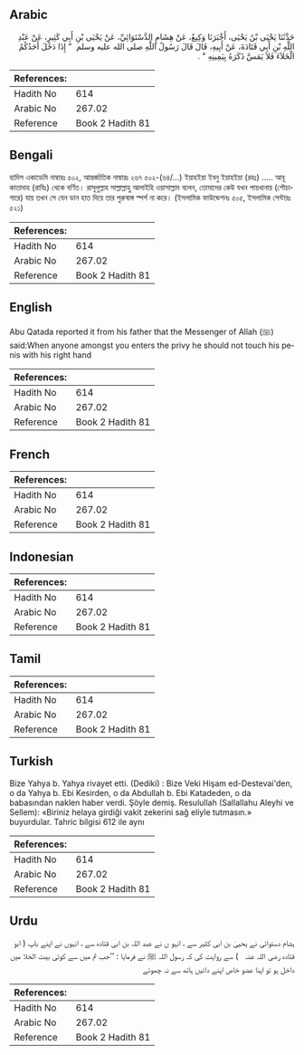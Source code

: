 ## Arabic


<div dir="rtl" lang="ar" style={{fontSize:'larger',backgroundColor:'#f8f9fa',padding:20}}>
حَدَّثَنَا يَحْيَى بْنُ يَحْيَى، أَخْبَرَنَا وَكِيعٌ، عَنْ هِشَامٍ الدَّسْتَوَائِيِّ، عَنْ يَحْيَى بْنِ أَبِي كَثِيرٍ، عَنْ عَبْدِ اللَّهِ بْنِ أَبِي قَتَادَةَ، عَنْ أَبِيهِ، قَالَ قَالَ رَسُولُ اللَّهِ صلى الله عليه وسلم ‏ "‏ إِذَا دَخَلَ أَحَدُكُمُ الْخَلاَءَ فَلاَ يَمَسَّ ذَكَرَهُ بِيَمِينِهِ ‏"‏ ‏.‏
</div>
<div style={{backgroundColor:'#f8f9fa',padding:20, marginBottom: 10}}><table> <thead> <tr> <th>References:</th> <th></th> </tr> </thead> <tbody><tr><td>Hadith No</td><td>614</td></tr><tr><td>Arabic No</td><td>267.02</td></tr><tr><td>Reference</td><td>Book 2 Hadith 81</td></tr></tbody></table></div>

## Bengali


<div dir="ltr" lang="bn" style={{fontSize:'larger',backgroundColor:'#f8f9fa',padding:20}}>
হাদিস একাডেমি নাম্বারঃ ৫০২, আন্তর্জাতিক নাম্বারঃ ২৬৭ ৫০২-(৬৪/...) ইয়াহইয়া ইবনু ইয়াহইয়া (রহঃ) ..... আবূ কাতাদাহ (রাযিঃ) থেকে বর্ণিত। রাসূলুল্লাহ সাল্লাল্লাহু আলাইহি ওয়াসাল্লাম বলেন, তোমাদের কেউ যখন পায়খানায় (শৌচাগারে) যায় তখন সে যেন ডান হাত দিয়ে তার পুরুষাঙ্গ স্পর্শ না করে। (ইসলামিক ফাউন্ডেশনঃ ৫০৫, ইসলামিক সেন্টারঃ ৫২১)
</div>
<div style={{backgroundColor:'#f8f9fa',padding:20, marginBottom: 10}}><table> <thead> <tr> <th>References:</th> <th></th> </tr> </thead> <tbody><tr><td>Hadith No</td><td>614</td></tr><tr><td>Arabic No</td><td>267.02</td></tr><tr><td>Reference</td><td>Book 2 Hadith 81</td></tr></tbody></table></div>

## English


<div dir="ltr" lang="en" style={{fontSize:'larger',backgroundColor:'#f8f9fa',padding:20}}>
Abu Qatada reported it from his father that the Messenger of Allah (ﷺ) said:When anyone amongst you enters the privy he should not touch his penis with his right hand
</div>
<div style={{backgroundColor:'#f8f9fa',padding:20, marginBottom: 10}}><table> <thead> <tr> <th>References:</th> <th></th> </tr> </thead> <tbody><tr><td>Hadith No</td><td>614</td></tr><tr><td>Arabic No</td><td>267.02</td></tr><tr><td>Reference</td><td>Book 2 Hadith 81</td></tr></tbody></table></div>

## French


<div dir="ltr" lang="fr" style={{fontSize:'larger',backgroundColor:'#f8f9fa',padding:20}}>

</div>
<div style={{backgroundColor:'#f8f9fa',padding:20, marginBottom: 10}}><table> <thead> <tr> <th>References:</th> <th></th> </tr> </thead> <tbody><tr><td>Hadith No</td><td>614</td></tr><tr><td>Arabic No</td><td>267.02</td></tr><tr><td>Reference</td><td>Book 2 Hadith 81</td></tr></tbody></table></div>

## Indonesian


<div dir="ltr" lang="id" style={{fontSize:'larger',backgroundColor:'#f8f9fa',padding:20}}>

</div>
<div style={{backgroundColor:'#f8f9fa',padding:20, marginBottom: 10}}><table> <thead> <tr> <th>References:</th> <th></th> </tr> </thead> <tbody><tr><td>Hadith No</td><td>614</td></tr><tr><td>Arabic No</td><td>267.02</td></tr><tr><td>Reference</td><td>Book 2 Hadith 81</td></tr></tbody></table></div>

## Tamil


<div dir="ltr" lang="ta" style={{fontSize:'larger',backgroundColor:'#f8f9fa',padding:20}}>

</div>
<div style={{backgroundColor:'#f8f9fa',padding:20, marginBottom: 10}}><table> <thead> <tr> <th>References:</th> <th></th> </tr> </thead> <tbody><tr><td>Hadith No</td><td>614</td></tr><tr><td>Arabic No</td><td>267.02</td></tr><tr><td>Reference</td><td>Book 2 Hadith 81</td></tr></tbody></table></div>

## Turkish


<div dir="ltr" lang="tr" style={{fontSize:'larger',backgroundColor:'#f8f9fa',padding:20}}>
Bize Yahya b. Yahya rivayet etti. (Dediki) : Bize Veki Hişam ed-Destevai'den, o da Yahya b. Ebi Kesirden, o da Abdullah b. Ebi Katadeden, o da babasından naklen haber verdi. Şöyle demiş. Resulullah (Sallallahu Aleyhi ve Sellem): «Biriniz helaya girdiği vakit zekerini sağ eliyle tutmasın.» buyurdular. Tahric bilgisi 612 ile aynı
</div>
<div style={{backgroundColor:'#f8f9fa',padding:20, marginBottom: 10}}><table> <thead> <tr> <th>References:</th> <th></th> </tr> </thead> <tbody><tr><td>Hadith No</td><td>614</td></tr><tr><td>Arabic No</td><td>267.02</td></tr><tr><td>Reference</td><td>Book 2 Hadith 81</td></tr></tbody></table></div>

## Urdu


<div dir="rtl" lang="ur" style={{fontSize:'larger',backgroundColor:'#f8f9fa',padding:20}}>
ہشام دستوائی نے یحییٰ بن ابی کثیر سے ، انہو ں نے عبد اللہ بن ابی قتادہ سے ، انہوں نے اپنے باپ ( ابو قتادہ ‌رضی ‌اللہ ‌عنہ ‌ ‌ ) سے روایت کی کہ رسول اللہ ﷺ نے فرمایا : ’’جب تم میں سے کوئی بیت الخلا میں داخل ہو تو اپنا عضو خاص اپنے دائیں ہاتھ سے نہ چھوئے
</div>
<div style={{backgroundColor:'#f8f9fa',padding:20, marginBottom: 10}}><table> <thead> <tr> <th>References:</th> <th></th> </tr> </thead> <tbody><tr><td>Hadith No</td><td>614</td></tr><tr><td>Arabic No</td><td>267.02</td></tr><tr><td>Reference</td><td>Book 2 Hadith 81</td></tr></tbody></table></div>